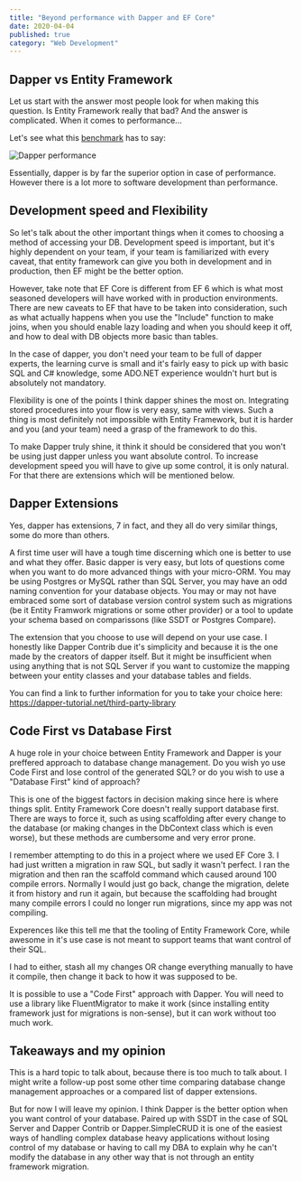 ```yaml
---
title: "Beyond performance with Dapper and EF Core"
date: 2020-04-04
published: true
category: "Web Development"
---
```


<div>

## Dapper vs Entity Framework

Let us start with the answer most people look for when making this question. Is Entity Framework really that bad? And the answer is complicated. When it comes to performance... 

Let's see what this <a href="https://exceptionnotfound.net/dapper-vs-entity-framework-core-query-performance-benchmarking-2019/">benchmark</a> has to say:

![Dapper performance](./dapper-vs-ef-core-performance.PNG)


Essentially, dapper is by far the superior option in case of performance. However there is a lot more to software development than performance.

## Development speed and Flexibility

So let's talk about the other important things when it comes to choosing a method of accessing your DB. Development speed is important, but it's highly dependent on your team, if your team is familiarized with every caveat, that entity framework can give you both in development and in production, then EF might be the better option. 

However, take note that EF Core is different from EF 6 which is what most seasoned developers will have worked with in production environments. There are new caveats to EF that have to be taken into consideration, such as what actually happens when you use the "Include" function to make joins, when you should enable lazy loading and when you should keep it off, and how to deal with DB objects more basic than tables.

In the case of dapper, you don't need your team to be full of dapper experts, the learning curve is small and it's fairly easy to pick up with basic SQL and C# knowledge, some ADO.NET experience wouldn't hurt but is absolutely not mandatory.

Flexibility is one of the points I think dapper shines the most on. Integrating stored procedures into your flow is very easy, same with views. Such a thing is most definitely not impossible with Entity Framework, but it is harder and you (and your team) need a grasp of the framework to do this.

To make Dapper truly shine, it think it should be considered that you won't be using just dapper unless you want absolute control. To increase development speed you will have to give up some control, it is only natural. For that there are extensions which will be mentioned below.

## Dapper Extensions

Yes, dapper has extensions, 7 in fact, and they all do very similar things, some do more than others.

A first time user will have a tough time discerning which one is better to use and what they offer. Basic dapper is very easy, but lots of questions come when you want to do more advanced things with your micro-ORM. You may be using Postgres or MySQL rather than SQL Server, you may have an odd naming convention for your database objects. You may or may not have embraced some sort of database version control system such as migrations (be it Entity Framwork migrations or some other provider) or a tool to update your schema based on comparissons (like SSDT or Postgres Compare).

The extension that you choose to use will depend on your use case. I honestly like Dapper Contrib due it's simplicity and because it is the one made by the creators of dapper itself. But it might be insufficient when using anything that is not SQL Server if you want to customize the mapping between your entity classes and your database tables and fields.

You can find a link to further information for you to take your choice here: <a href="https://dapper-tutorial.net/third-party-library">https://dapper-tutorial.net/third-party-library</a>

## Code First vs Database First

A huge role in your choice between Entity Framework and Dapper is your preffered approach to database change management. Do you wish yo use Code First and lose control of the generated SQL? or do you wish to use a "Database First" kind of approach?

This is one of the biggest factors in decision making since here is where things split. Entity Framework Core doesn't really support database first. There are ways to force it, such as using scaffolding after every change to the database (or making changes in the DbContext class which is even worse), but these methods are cumbersome and very error prone.

I remember attempting to do this in a project where we used EF Core 3. I had just written a migration in raw SQL, but sadly it wasn't perfect. I ran the migration and then ran the scaffold command which caused around 100 compile errors. Normally I would just go back, change the migration, delete it from history and run it again, but because the scaffolding had brought many compile errors I could no longer run migrations, since my app was not compiling.

Experences like this tell me that the tooling of Entity Framework Core, while awesome in it's use case is not meant to support teams that want control of their SQL.

I had to either, stash all my changes OR change everything manually to have it compile, then change it back to how it was supposed to be.

It is possible to use a "Code First" approach with Dapper. You will need to use a library like FluentMigrator to make it work (since installing entity framework just for migrations is non-sense), but it can work without too much work.

## Takeaways and my opinion

This is a hard topic to talk about, because there is too much to talk about. I might write a follow-up post some other time comparing database change management approaches or a compared list of dapper extensions.

But for now I will leave my opinion. I think Dapper is the better option when you want control of your database. Paired up with SSDT in the case of SQL Server and Dapper Contrib or Dapper.SimpleCRUD it is one of the easiest ways of handling complex database heavy applications without losing control of my database or having to call my DBA to explain why he can't modify the database in any other way that is not through an entity framework migration.

</div>